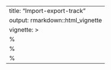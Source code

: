 ---
title: "Import-export-track"
output: rmarkdown::html_vignette
vignette: >
  %\VignetteIndexEntry{Import-export-track}
  %\VignetteEngine{knitr::rmarkdown}
  %\VignetteEncoding{UTF-8}
---